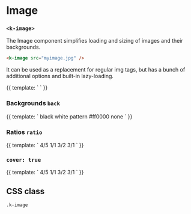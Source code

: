 
<Meta
  title="UI | Media / Image"
  component={Image}
  decorators={[Padding]}
/>

# Image
### `<k-image>`

The Image component simplifies loading and sizing of images and their backgrounds.

```html
<k-image src="myimage.jpg" />
```

It can be used as a replacement for regular img tags, but has a bunch of additional options and built-in lazy-loading.

<Preview>
  <Story name="Simple">
    {{
      template: `
        <k-image
          ratio="16/9"
          src="https://source.unsplash.com/user/erondu/1600x900"
        />
      `
    }}
  </Story>
</Preview>

<Props of={Image} />

### Backgrounds `back`
<Preview>
  <Story name="Backgrounds">
    {{
      template: `
        <k-grid gutter="large">
          <k-column width="1/3">
            <k-headline class="mb-3">black</k-headline>
            <k-image
              back="black"
              ratio="1/1"
              src="https://source.unsplash.com/user/erondu/1600x900"
            />
          </k-column>
          <k-column width="1/3">
            <k-headline class="mb-3">white</k-headline>
            <k-image
              back="white"
              ratio="1/1"
              src="https://source.unsplash.com/user/erondu/1600x900"
            />
          </k-column>
          <k-column width="1/3">
            <k-headline class="mb-3">pattern</k-headline>
            <k-image
              back="pattern"
              ratio="1/1"
              src="https://source.unsplash.com/user/erondu/1600x900"
            />
          </k-column>
          <k-column width="1/3">
            <k-headline class="mb-3">#ff0000</k-headline>
            <k-image
              back="#ff0000"
              ratio="1/1"
              src="https://source.unsplash.com/user/erondu/1600x900"
            />
          </k-column>
          <k-column width="1/3">
            <k-headline class="mb-3">none</k-headline>
            <k-image
              ratio="1/1"
              src="https://source.unsplash.com/user/erondu/1600x900"
            />
          </k-column>
        </k-grid>
      `
    }}
  </Story>
</Preview>

### Ratios `ratio`
<Preview>
  <Story name="Ratios">
    {{
      template: `
        <k-grid gutter="large">
          <k-column width="1/4">
            <k-headline class="mb-3">4/5</k-headline>
            <k-image
              back="pattern"
              ratio="4/5"
              src="https://source.unsplash.com/user/erondu/1600x900"
            />
          </k-column>
          <k-column width="1/4">
            <k-headline class="mb-3">1/1</k-headline>
            <k-image
              back="pattern"
              ratio="1/1"
              src="https://source.unsplash.com/user/erondu/1600x900"
            />
          </k-column>
          <k-column width="1/4">
            <k-headline class="mb-3">3/2</k-headline>
            <k-image
              back="pattern"
              ratio="3/2"
              src="https://source.unsplash.com/user/erondu/1600x900"
            />
          </k-column>
          <k-column width="1/4">
            <k-headline class="mb-3">3/1</k-headline>
            <k-image
              ratio="3/1"
              back="pattern"
              src="https://source.unsplash.com/user/erondu/1600x900"
            />
          </k-column>
        </k-grid>
      `
    }}
  </Story>
</Preview>

### `cover: true`
<Preview>
  <Story name="Cover">
    {{
      template: `
        <k-grid gutter="large">
          <k-column width="1/4">
            <k-headline class="mb-3">4/5</k-headline>
            <k-image
              :cover="true"
              back="pattern"
              ratio="4/5"
              src="https://source.unsplash.com/user/erondu/1600x900"
            />
          </k-column>
          <k-column width="1/4">
            <k-headline class="mb-3">1/1</k-headline>
            <k-image
              :cover="true"
              back="pattern"
              ratio="1/1"
              src="https://source.unsplash.com/user/erondu/1600x900"
            />
          </k-column>
          <k-column width="1/4">
            <k-headline class="mb-3">3/2</k-headline>
            <k-image
              :cover="true"
              back="pattern"
              ratio="3/2"
              src="https://source.unsplash.com/user/erondu/1600x900"
            />
          </k-column>
          <k-column width="1/4">
            <k-headline class="mb-3">3/1</k-headline>
            <k-image
              :cover="true"
              ratio="3/1"
              back="pattern"
              src="https://source.unsplash.com/user/erondu/1600x900"
            />
          </k-column>
        </k-grid>
      `
    }}
  </Story>
</Preview>

## CSS class

`.k-image`
